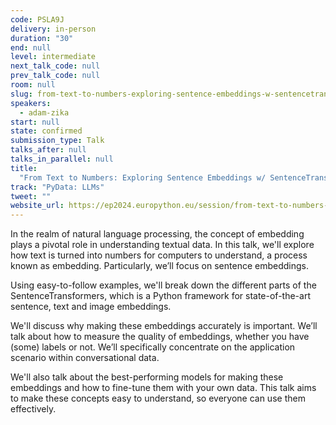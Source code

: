 ```yaml
---
code: PSLA9J
delivery: in-person
duration: "30"
end: null
level: intermediate
next_talk_code: null
prev_talk_code: null
room: null
slug: from-text-to-numbers-exploring-sentence-embeddings-w-sentencetransformers
speakers:
  - adam-zika
start: null
state: confirmed
submission_type: Talk
talks_after: null
talks_in_parallel: null
title:
  "From Text to Numbers: Exploring Sentence Embeddings w/ SentenceTransformers"
track: "PyData: LLMs"
tweet: ""
website_url: https://ep2024.europython.eu/session/from-text-to-numbers-exploring-sentence-embeddings-w-sentencetransformers
---
```


In the realm of natural language processing, the concept of embedding plays a
pivotal role in understanding textual data. In this talk, we'll explore how text
is turned into numbers for computers to understand, a process known as
embedding. Particularly, we’ll focus on sentence embeddings.

Using easy-to-follow examples, we'll break down the different parts of the
SentenceTransformers, which is a Python framework for state-of-the-art sentence,
text and image embeddings.

We'll discuss why making these embeddings accurately is important. We’ll talk
about how to measure the quality of embeddings, whether you have (some) labels
or not. We’ll specifically concentrate on the application scenario within
conversational data.

We'll also talk about the best-performing models for making these embeddings and
how to fine-tune them with your own data. This talk aims to make these concepts
easy to understand, so everyone can use them effectively.
